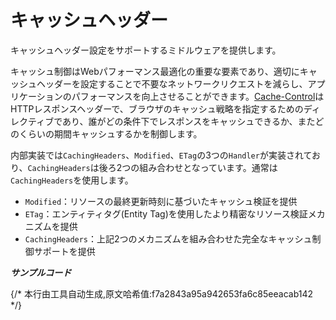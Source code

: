 # キャッシュヘッダー

キャッシュヘッダー設定をサポートするミドルウェアを提供します。

キャッシュ制御はWebパフォーマンス最適化の重要な要素であり、適切にキャッシュヘッダーを設定することで不要なネットワークリクエストを減らし、アプリケーションのパフォーマンスを向上させることができます。[Cache-Control](https://developer.mozilla.org/ja/docs/Web/HTTP/Headers/Cache-Control)はHTTPレスポンスヘッダーで、ブラウザのキャッシュ戦略を指定するためのディレクティブであり、誰がどの条件下でレスポンスをキャッシュできるか、またどのくらいの期間キャッシュするかを制御します。

内部実装では`CachingHeaders`、`Modified`、`ETag`の3つの`Handler`が実装されており、`CachingHeaders`は後ろ2つの組み合わせとなっています。通常は`CachingHeaders`を使用します。

- `Modified`：リソースの最終更新時刻に基づいたキャッシュ検証を提供
- `ETag`：エンティティタグ(Entity Tag)を使用したより精密なリソース検証メカニズムを提供
- `CachingHeaders`：上記2つのメカニズムを組み合わせた完全なキャッシュ制御サポートを提供

_**サンプルコード**_


<Tabs>
  <Tab label="main.rs">
    <CachingHeadersCode/>
  </Tab>
  <Tab label="Cargo.toml">
    <CachingHeadersCargoCode/>
  </Tab>
</Tabs>
{/* 本行由工具自动生成,原文哈希值:f7a2843a95a942653fa6c85eeacab142 */}